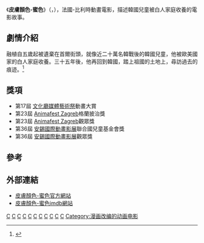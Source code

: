 {{noteTA
|G1=Show
|G2=Movie
}}
{{Infobox film
| name           = 皮膚顏色-蜜色
| director       = Laurent Boileau<br>鄭植俊 
| base on        = 鄭植俊《Couleur de peau: Miel》

| producer       = 
| writer         = Laurent Boileau<br>鄭植俊 
| starring       = Jung Henin
| music          = 
| cinematography = 
| editing        = 
| studio         = 
| distributor    = 
| released       = {{FRA}}：2012年6月6日<br/>{{USA}}：2013年11月8日<br/>{{KOR}}：2014年5月8日
| runtime        = 75分鐘
| country        = {{FRA}}
| language       = [[法語|法語]]

}}
《'''皮膚顏色-蜜色'''》（{{lang-fr|'''Couleur de peau: Miel'''}}，{{lang-en|'''''Approved for Adoption'''''}}），法國-比利時動畫電影，描述韓國兒童被白人家庭收養的電影故事。

== 劇情介紹 ==
融植自五歲起被遺棄在首爾街頭，就像近二十萬名韓戰後的韓國兒童，他被歐美國家的白人家庭收養。三十五年後，他再回到韓國，踏上祖國的土地上，尋訪過去的痕迹。<ref>{{Cite web |url=http://www.couleurdepeaumiel-lefilm.com/ |title=皮膚顏色-蜜色官方網站 |access-date=2015-03-20 |archive-date=2021-03-09 |archive-url=https://web.archive.org/web/20210309165916/https://www.couleurdepeaumiel-lefilm.com/ |dead-url=no }}</ref>

== 獎項 ==
* 第17屆 [[文化廳媒體藝術祭|文化廳媒體藝術祭]]動畫大賞
* 第23屆 [[Animafest_Zagreb|Animafest Zagreb]]格蘭披治獎
* 第23屆 [[Animafest_Zagreb|Animafest Zagreb]]觀眾獎
* 第36屆 [[安錫國際動畫影展|安錫國際動畫影展]]聯合國兒童基金會獎
* 第36屆 [[安錫國際動畫影展|安錫國際動畫影展]]觀眾獎

== 參考 ==
{{Reflist}}

== 外部連結 ==
* [http://www.couleurdepeaumiel-lefilm.com/ 皮膚顏色-蜜色官方網站] {{Wayback|url=http://www.couleurdepeaumiel-lefilm.com/ |date=20210309165916 }} {{fr icon}}
* [http://www.imdb.com/title/tt1621766// 皮膚顏色-蜜色imdb網站] {{Wayback|url=http://www.imdb.com/title/tt1621766// |date=20210225023847 }} {{en icon}}

[[Category:法国动画电影|C]]
[[Category:2012年動畫電影|C]]
[[Category:收養相關作品|C]]
[[Category:真人真事改編電影|C]]
[[Category:比利时动画电影|C]]
[[Category:首尔特别市背景电影|C]]
[[Category:比利时背景电影|C]]
[[Category:韓戰電影|C]]
[[Category:亞洲裔題材作品|C]]
[[Category:漫畫改編電影|C]]
[[Category:漫畫改編動畫|C]]
[[Category:漫画改编的动画电影|Category:漫画改编的动画电影]]